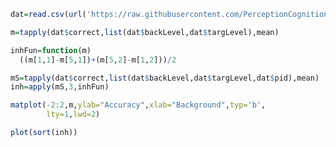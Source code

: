 ```r
dat=read.csv(url('https://raw.githubusercontent.com/PerceptionCognitionLab/data3/master/brightCompare1/data'),header=TRUE)
```



```r
m=tapply(dat$correct,list(dat$backLevel,dat$targLevel),mean)

inhFun=function(m)
  ((m[1,1]-m[5,1])+(m[5,2]-m[1,2]))/2

mS=tapply(dat$correct,list(dat$backLevel,dat$targLevel,dat$pid),mean)
inh=apply(mS,3,inhFun)
```

```r
matplot(-2:2,m,ylab="Accuracy",xlab="Background",typ='b',
        lty=1,lwd=2)
```
```r
plot(sort(inh))
```